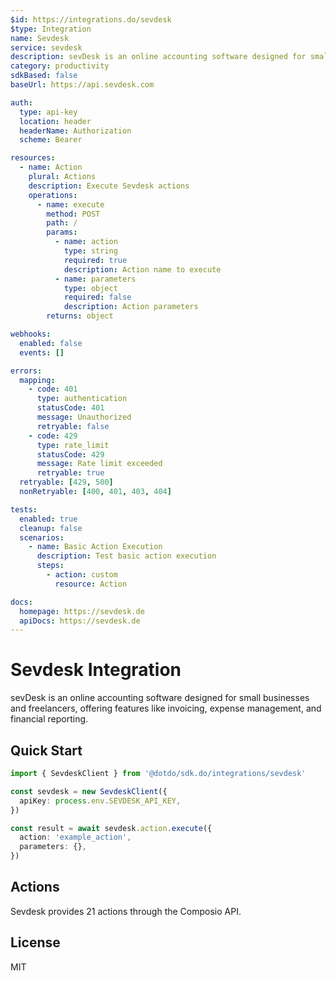 ```yaml
---
$id: https://integrations.do/sevdesk
$type: Integration
name: Sevdesk
service: sevdesk
description: sevDesk is an online accounting software designed for small businesses and freelancers, offering features like invoicing, expense management, and financial reporting.
category: productivity
sdkBased: false
baseUrl: https://api.sevdesk.com

auth:
  type: api-key
  location: header
  headerName: Authorization
  scheme: Bearer

resources:
  - name: Action
    plural: Actions
    description: Execute Sevdesk actions
    operations:
      - name: execute
        method: POST
        path: /
        params:
          - name: action
            type: string
            required: true
            description: Action name to execute
          - name: parameters
            type: object
            required: false
            description: Action parameters
        returns: object

webhooks:
  enabled: false
  events: []

errors:
  mapping:
    - code: 401
      type: authentication
      statusCode: 401
      message: Unauthorized
      retryable: false
    - code: 429
      type: rate_limit
      statusCode: 429
      message: Rate limit exceeded
      retryable: true
  retryable: [429, 500]
  nonRetryable: [400, 401, 403, 404]

tests:
  enabled: true
  cleanup: false
  scenarios:
    - name: Basic Action Execution
      description: Test basic action execution
      steps:
        - action: custom
          resource: Action

docs:
  homepage: https://sevdesk.de
  apiDocs: https://sevdesk.de
---
```


# Sevdesk Integration

sevDesk is an online accounting software designed for small businesses and freelancers, offering features like invoicing, expense management, and financial reporting.

## Quick Start

```typescript
import { SevdeskClient } from '@dotdo/sdk.do/integrations/sevdesk'

const sevdesk = new SevdeskClient({
  apiKey: process.env.SEVDESK_API_KEY,
})

const result = await sevdesk.action.execute({
  action: 'example_action',
  parameters: {},
})
```

## Actions

Sevdesk provides 21 actions through the Composio API.

## License

MIT
